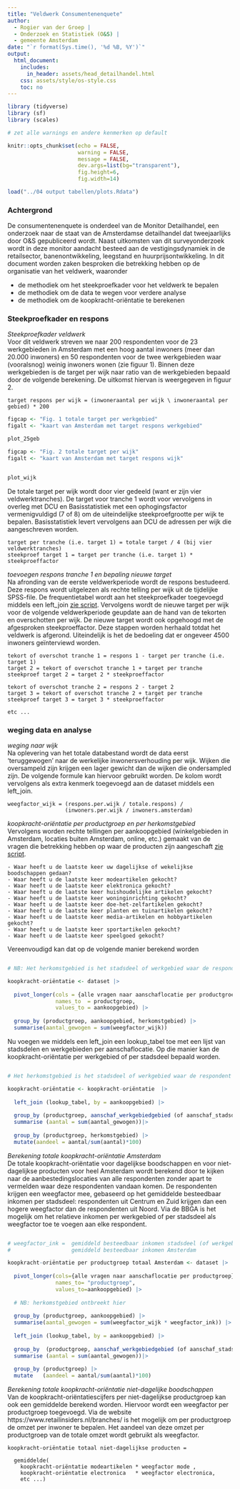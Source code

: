 ```yaml
---
title: "Veldwerk Consumentenenquete"
author:
  - Rogier van der Groep |  
  - Onderzoek en Statistiek (O&S) | 
  - gemeente Amsterdam
date: "`r format(Sys.time(), '%d %B, %Y')`"
output:
  html_document:
    includes:
      in_header: assets/head_detailhandel.html
    css: assets/style/os-style.css
    toc: no
---
```


```r

library (tidyverse)
library (sf)
library (scales)

# zet alle warnings en andere kenmerken op default

knitr::opts_chunk$set(echo = FALSE,
                      warning = FALSE, 
                      message = FALSE, 
                      dev.args=list(bg="transparent"),
                      fig.height=6, 
                      fig.width=14)

load("../04 output tabellen/plots.Rdata")

```

### Achtergrond

De consumentenenquete is onderdeel van de Monitor Detailhandel, een onderzoek naar de staat van de Amsterdamse detailhandel dat tweejaarlijks door O&S gepubliceerd wordt. Naast uitkomsten van dit surveyonderzoek wordt in deze monitor aandacht besteed aan de vestigingsdynamiek in de retailsector, banenontwikkeling, leegstand en huurprijsontwikkeling. In dit document worden zaken besproken die betrekking hebben op de organisatie van het veldwerk, waaronder

- de methodiek om het steekproefkader voor het veldwerk te bepalen
- de methodiek om de data te wegen voor verdere analyse
- de methodiek om de koopkracht-oriëntatie te berekenen

### Steekproefkader en respons

*Steekproefkader veldwerk*\
Voor dit veldwerk streven we naar 200 respondenten voor de 23 werkgebieden in Amsterdam met een hoog aantal inwoners (meer dan 20.000 inwoners) en 50 respondenten voor de twee werkgebieden waar (vooralsnog) weinig inwoners wonen (zie figuur 1). Binnen deze werkgebieden is de target per wijk naar ratio van de werkgebieden bepaald door de volgende berekening. De uitkomst hiervan is weergegeven in figuur 2. 


```
target respons per wijk = (inwoneraantal per wijk \ inwoneraantal per gebied) * 200
```

```r

figcap <- "Fig. 1 totale target per werkgebied"
figalt <- "kaart van Amsterdam met target respons werkgebied"

plot_25geb

```

```r

figcap <- "Fig. 2 totale target per wijk"
figalt <- "kaart van Amsterdam met target respons wijk"


plot_wijk

```

De totale target per wijk wordt door vier gedeeld (want er zijn vier veldwerktranches). De target voor tranche 1 wordt voor  vervolgens in overleg met DCU en Basisstatistiek met een ophogingsfactor vermenigvuldigd (7 of 8)  om de uiteindelijke steekproefgrootte per wijk te bepalen. Basisstatistiek levert vervolgens aan DCU de adressen per wijk die aangeschreven worden.

```
target per tranche (i.e. target 1) = totale target / 4 (bij vier veldwerktranches)
steekproef target 1 = target per tranche (i.e. target 1) * steekproeffactor

```

*toevoegen respons tranche 1 en bepaling nieuwe target*\
Na afronding van de eerste veldwerkperiode wordt de respons bestudeerd. Deze respons wordt uitgelezen als rechte telling per wijk uit de tijdelijke SPSS-file. De frequentietabel wordt aan het steekproefkader toegevoegd middels een left_join [zie script](https://github.com/rogiervandergroep/detailhandel_24/blob/cd57e062b3f65f19c9e129f7e12605a9d5403a9c/03%20R%20scripts/scripts%2001%20weging%20en%20respons/script%2003%20respons%20per%20tranche.R). Vervolgens wordt de nieuwe target per wijk voor de volgende veldwerkperiode geupdate aan de hand van de tekorten en overschotten per wijk. De nieuwe target wordt ook opgehoogd met de afgesproken steekproeffactor. Deze stappen worden herhaald totdat het veldwerk is afgerond. Uiteindelijk is het de bedoeling dat er ongeveer 4500 inwoners geïnterviewd worden.


```
tekort of overschot tranche 1 = respons 1 - target per tranche (i.e. target 1)
target 2 = tekort of overschot tranche 1 + target per tranche
steekproef target 2 = target 2 * steekproeffactor

tekort of overschot tranche 2 = respons 2 - target 2
target 3 = tekort of overschot tranche 2 + target per tranche
steekproef target 3 = target 3 * steekproeffactor

etc ...

```

### weging data en analyse

*weging naar wijk*\
Na oplevering van het totale databestand wordt de data eerst 'teruggewogen' naar de werkelijke inwonersverhouding per wijk. Wijken die oversampeld zijn krijgen een lager gewicht dan de wijken die ondersampled zijn. De volgende formule kan hiervoor gebruikt worden. De kolom wordt vervolgens als extra kenmerk toegevoegd aan de dataset middels een left_join.

```
weegfactor_wijk = (respons.per.wijk / totale.respons) / 
                  (inwoners.per.wijk / inwoners.amsterdam)
```

*koopkracht-oriëntatie per productgroep en per herkomstgebied*\
Vervolgens worden rechte tellingen per aankoopgebied (winkelgebieden in Amsterdam, locaties buiten Amsterdam, online, etc.) gemaakt van de vragen die betrekking hebben op waar de producten zijn aangeschaft [zie script](https://github.com/rogiervandergroep/detailhandel_24/blob/cd57e062b3f65f19c9e129f7e12605a9d5403a9c/03%20R%20scripts/scripts%2002%20analyse/script%2001%201%20koopkrachtbinding%20tabellen%20basis.R).

```
- Waar heeft u de laatste keer uw dagelijkse of wekelijkse boodschappen gedaan?
- Waar heeft u de laatste keer modeartikelen gekocht?
- Waar heeft u de laatste keer elektronica gekocht?
- Waar heeft u de laatste keer huishoudelijke artikelen gekocht?
- Waar heeft u de laatste keer woninginrichting gekocht?
- Waar heeft u de laatste keer doe-het-zelfartikelen gekocht?
- Waar heeft u de laatste keer planten en tuinartikelen gekocht?
- Waar heeft u de laatste keer media-artikelen en hobbyartikelen gekocht?
- Waar heeft u de laatste keer sportartikelen gekocht?
- Waar heeft u de laatste keer speelgoed gekocht?

```

Vereenvoudigd kan dat op de volgende manier berekend worden

```r

# NB: Het herkomstgebied is het stadsdeel of werkgebied waar de respondent woont

koopkracht-oriëntatie <- dataset |>
  
  pivot_longer(cols = {alle vragen naar aanschaflocatie per productgroep}, 
               names_to  = productgroep, 
               values_to = aankoopgebied) |>
  
  group_by (productgroep, aankoopgebied, herkomstgebied) |>
  summarise(aantal_gewogen = sum(weegfactor_wijk))

```

Nu voegen we middels een left_join een lookup_tabel toe met een lijst van stadsdelen en werkgebieden per aanschaflocatie. Op die manier kan de koopkracht-oriëntatie per werkgebied of per stadsdeel bepaald worden.

```r

# Het herkomstgebied is het stadsdeel of werkgebied waar de respondent woont

koopkracht-oriëntatie <- koopkracht-oriëntatie  |>
  
  left_join (lookup_tabel, by = aankoopgebied) |>
  
  group_by (productgroep, aanschaf_werkgebiedgebied (of aanschaf_stadsdeel), herkomstgebied) |>
  summarise (aantal = sum(aantal_gewogen))|>
  
  group_by (productgroep, herkomstgebied) |>
  mutate(aandeel = aantal/sum(aantal)*100)

```

*Berekening totale koopkracht-oriëntatie Amsterdam*\
De totale koopkracht-oriëntatie voor dagelijkse boodschappen en voor niet-dagelijkse producten voor heel Amsterdam wordt berekend door te kijken naar de aanbestedingslocaties van alle respondenten zonder apart te vermelden waar deze respondenten vandaan komen. De respondenten krijgen een weegfactor mee, gebaseerd op het gemiddelde besteedbaar inkomen per stadsdeel: respondenten uit Centrum en Zuid krijgen dan een hogere weegfactor dan de respondenten uit Noord. Via de BBGA is het mogelijk om het relatieve inkomen per werkgebied of per stadsdeel als weegfactor toe te voegen aan elke respondent. 

```r

# weegfactor_ink =  gemiddeld besteedbaar inkomen stadsdeel (of werkgebied)  / 
#                   gemiddeld besteedbaar inkomen Amsterdam

koopkracht-oriëntatie per productgroep totaal Amsterdam <- dataset |>
  
  pivot_longer(cols={alle vragen naar aanschaflocatie per productgroep}, 
               names_to= "productgroep", 
               values_to=aankoopgebied) |>
               
  # NB: herkomstgebied ontbreekt hier
  
  group_by (productgroep, aankoopgebied) |> 
  summarise(aantal_gewogen = sum(weegfactor_wijk * weegfactor_ink)) |>
  
  left_join (lookup_tabel, by = aankoopgebied) |>
 
  group_by  (productgroep, aanschaf_werkgebiedgebied (of aanschaf_stadsdeel)) |>
  summarise (aantal = sum(aantal_gewogen))|>
  
  group_by (productgroep) |>
  mutate   (aandeel = aantal/sum(aantal)*100)

```
                      
*Berekening totale koopkracht-oriëntatie niet-dagelijke boodschappen* \
Van de koopkracht-oriëntatiescijfers per niet-dagelijkse productgroep kan ook een gemiddelde berekend worden. Hiervoor wordt een weegfactor per productgroep toegevoegd. Via de website https://www.retailinsiders.nl/branches/ is het mogelijk om per productgroep de omzet per inwoner te bepalen. Het aandeel van deze omzet per productgroep van de totale omzet wordt gebruikt als weegfactor.

```
koopkracht-oriëntatie totaal niet-dagelijkse producten = 

  gemiddelde(
    koopkracht-oriëntatie modeartikelen * weegfactor mode , 
    koopkracht-oriëntatie electronica   * weegfactor electronica, 
    etc ...)

```
